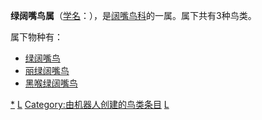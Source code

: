 {{Automatic Taxobox
| taxon = Calyptomena
| image = Calyptomena viridis-20090308.jpg
| image_caption = 绿阔嘴鸟
| authority = [[斯坦福·莱佛士|Raffles]], 1822
| subdivision_ranks = [[物种|种]]
| subdivision = 见正文
}}

'''绿阔嘴鸟属'''（[[学名|学名]]：{{lang|la|''Calyptomena''}}），是[[阔嘴鸟科|阔嘴鸟科]]的一属。属下共有3种鸟类。

属下物种有：
* [[绿阔嘴鸟|绿阔嘴鸟]] {{lang|la|''Calyptomena viridis''}}
* [[丽绿阔嘴鸟|丽绿阔嘴鸟]] {{lang|la|''Calyptomena hosii''}}
* [[黑喉绿阔嘴鸟|黑喉绿阔嘴鸟]] {{lang|la|''Calyptomena whiteheadi''}}
{{taxonbar}}

[[Category:绿阔嘴鸟属|*]]
[[Category:阔嘴鸟科|L]]
[[Category:由机器人创建的鸟类条目|Category:由机器人创建的鸟类条目]]
[[Category:_1822年描述的分类群|L]]